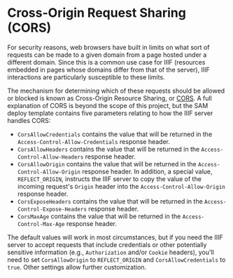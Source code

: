 # Cross-Origin Request Sharing (CORS)

For security reasons, web browsers have built in limits on what sort of requests can be made to a given domain from a page hosted under a different domain. Since this is a common use case for IIIF (resources embedded in pages whose domains differ from that of the server), IIIF interactions are particularly susceptible to these limits.

The mechanism for determining which of these requests should be allowed or blocked is known as Cross-Origin Resource Sharing, or [CORS](https://developer.mozilla.org/en-US/docs/Web/HTTP/CORS). A full explanation of CORS is beyond the scope of this project, but the SAM deploy template contains five parameters relating to how the IIIF server handles CORS:

- `CorsAllowCredentials` contains the value that will be returned in the `Access-Control-Allow-Credentials` response header.
- `CorsAllowHeaders` contains the value that will be returned in the `Access-Control-Allow-Headers` response header.
- `CorsAllowOrigin` contains the value that will be returned in the `Access-Control-Allow-Origin` response header. In addition, a special value, `REFLECT_ORIGIN`, instructs the IIIF server to copy the value of the incoming request's `Origin` header into the `Access-Control-Allow-Origin` response header.
- `CorsExposeHeaders` contains the value that will be returned in the `Access-Control-Expose-Headers` response header.
- `CorsMaxAge` contains the value that will be returned in the `Access-Control-Max-Age` response header.

The default values will work in most circumstances, but if you need the IIIF server to accept requests that include credentials or other potentially sensitive information (e.g., `Authorization` and/or `Cookie` headers), you'll need to set `CorsAllowOrigin` to `REFLECT_ORIGIN` and `CorsAllowCredentials` to `true`. Other settings allow further customization.

